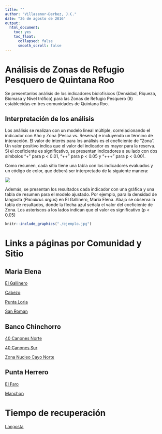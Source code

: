 ```yaml
---
title: ""
author: "Villasenor-Derbez, J.C."
date: "26 de agosto de 2016"
output: 
  html_document: 
    toc: yes
    toc_float:
      collapsed: false
      smooth_scroll: false
---
```


# Análisis de Zonas de Refugio Pesquero de Quintana Roo

Se presentanlos análisis de los indicadores biolofísicos (Densidad, Riqueza, Biomasa y Nivel trófico) para las Zonas de Refugio Pesquero (8) establecidas en tres comunidades de Quintana Roo.

## Interpretación de los análisis

Los análisis se realizan con un modelo lineal múltiple, correlacionando el indicador con Año y Zona (Pesca vs. Reserva) e incluyendo un término de interacción. El valor de interés para los análisis es el coeficiente de "Zona". Un valor positivo indica que el valor del indicador es mayor para la reserva. Si el coeficiente es significativo, se presentan indicadores a su lado con dos símbolos "+" para p < 0.01, "++" para p < 0.05 y "+++" para p < 0.001.

Como resumen, cada sitio tiene una tabla con los indicadores evaluados y un código de color, que deberá ser interpretado de la siguiente manera:

![](legend.png)

Además, se presentan los resultados cada indicador con una gráfica y una tabla de resumen para el modelo ajustado. Por ejemplo, para la densidad de langosta (*Panulirus argus*) en El Gallinero, Maria Elena. Abajo se observa la tabla de resultados, donde la flecha azul señala el valor del coeficiente de Zona. Los asteriscos a los lados indican que el valor es significativo (p < 0.05)

```r

knitr::include_graphics("./ejemplo.jpg")
```


    
        
        
# Links a páginas por Comunidad y Sitio

## Maria Elena

[El Gallinero](ReporteMaria ElenaEl Gallinero.html)

[Cabezo](ReporteMaria ElenaCabezo.html)

[Punta Loria](ReporteMaria ElenaPunta Loria.html)

[San Roman](ReporteMaria ElenaSan Roman.html)


## Banco Chinchorro

[40 Canones Norte](ReporteBanco ChinchorroZRP40 Cañones Norte.html)

[40 Canones Sur](ReporteBanco ChinchorroZRP40 Cañones Sur.html)

[Zona Nucleo Cayo Norte](ReporteBanco ChinchorroZona Nucleo Cayo Norte.html)


## Punta Herrero

[El Faro](ReportePunta HerreroEl Faro.html)

[Manchon](ReportePunta HerreroManchon.html)

# Tiempo de recuperación

[Langosta](K_langosta.html)
